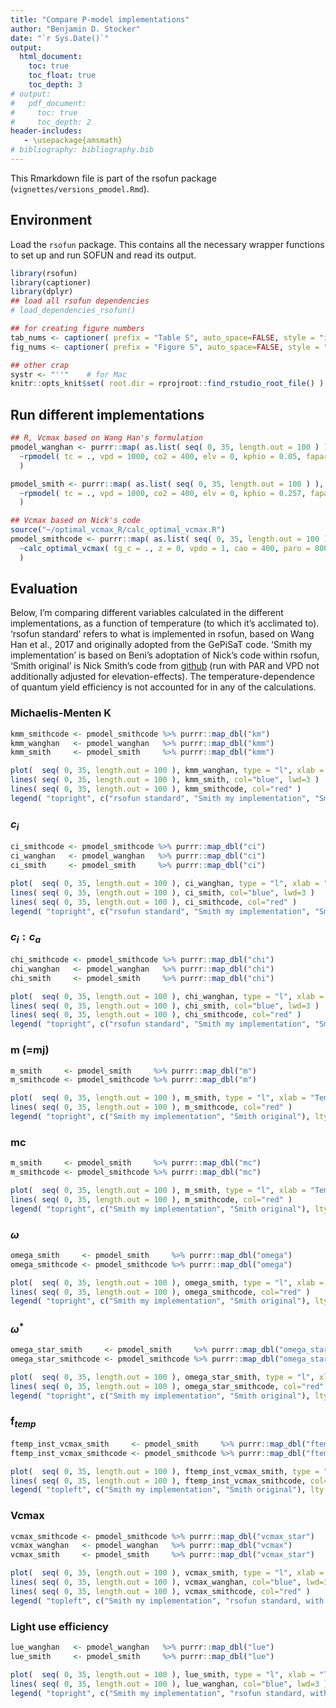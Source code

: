 ```yaml
---
title: "Compare P-model implementations"
author: "Benjamin D. Stocker"
date: "`r Sys.Date()`"
output:
  html_document:
    toc: true
    toc_float: true
    toc_depth: 3
# output:
#   pdf_document:
#     toc: true
#     toc_depth: 2
header-includes:
   - \usepackage{amsmath}
# bibliography: bibliography.bib
---
```


This Rmarkdown file is part of the rsofun package (`vignettes/versions_pmodel.Rmd`).

## Environment

Load the `rsofun` package. This contains all the necessary wrapper functions to set up and run SOFUN and read its output. 
```r
library(rsofun)
library(captioner)
library(dplyr)
## load all rsofun dependencies
# load_dependencies_rsofun()

## for creating figure numbers
tab_nums <- captioner( prefix = "Table S", auto_space=FALSE, style = "i" )
fig_nums <- captioner( prefix = "Figure S", auto_space=FALSE, style = "i" )

## other crap
systr <- "''"    # for Mac
knitr::opts_knit$set( root.dir = rprojroot::find_rstudio_root_file() ) # does not work properly
```

## Run different implementations

```r
## R, Vcmax based on Wang Han's formulation
pmodel_wanghan <- purrr::map( as.list( seq( 0, 35, length.out = 100 ) ), 
  ~rpmodel( tc = ., vpd = 1000, co2 = 400, elv = 0, kphio = 0.05, fapar = 1.0, ppfd = 800, method="wanghan", do_ftemp_kphio = FALSE ) 
  )

pmodel_smith <- purrr::map( as.list( seq( 0, 35, length.out = 100 ) ), 
  ~rpmodel( tc = ., vpd = 1000, co2 = 400, elv = 0, kphio = 0.257, fapar = 1.0, ppfd = 800, method="smith", do_ftemp_kphio = FALSE ) 
  )

## Vcmax based on Nick's code
source("~/optimal_vcmax_R/calc_optimal_vcmax.R")
pmodel_smithcode <- purrr::map( as.list( seq( 0, 35, length.out = 100 ) ), 
  ~calc_optimal_vcmax( tg_c = ., z = 0, vpdo = 1, cao = 400, paro = 800, q0 = 0.257, theta = 0.85 )
  )
```

## Evaluation

Below, I'm comparing different variables calculated in the different implementations, as a function of temperature (to which it's acclimated to). 'rsofun standard' refers to what is implemented in rsofun, based on Wang Han et al., 2017 and originally adopted from the GePiSaT code. 'Smith my implementation' is based on Beni's adoptation of Nick's code within rsofun, 'Smith original' is Nick Smith's code from [github](https://github.com/SmithEcophysLab/optimal_vcmax_R) (run with PAR and VPD not additionally adjusted for elevation-effects). The temperature-dependence of quantum yield efficiency is not accounted for in any of the calculations.

### Michaelis-Menten K

```r
kmm_smithcode <- pmodel_smithcode %>% purrr::map_dbl("km")
kmm_wanghan   <- pmodel_wanghan   %>% purrr::map_dbl("kmm")
kmm_smith     <- pmodel_smith     %>% purrr::map_dbl("kmm")

plot(  seq( 0, 35, length.out = 100 ), kmm_wanghan, type = "l", xlab = "Temperature (deg C)", ylab = "Michaelis-Menten K", lwd=6 )
lines( seq( 0, 35, length.out = 100 ), kmm_smith, col="blue", lwd=3 )
lines( seq( 0, 35, length.out = 100 ), kmm_smithcode, col="red" )
legend( "topright", c("rsofun standard", "Smith my implementation", "Smith original"), lty = 1, col = c("black", "blue", "red"), lwd=c(6,3,1), bty = "n")
```

### $c_i$

```r
ci_smithcode <- pmodel_smithcode %>% purrr::map_dbl("ci")
ci_wanghan   <- pmodel_wanghan   %>% purrr::map_dbl("ci")
ci_smith     <- pmodel_smith     %>% purrr::map_dbl("ci")

plot(  seq( 0, 35, length.out = 100 ), ci_wanghan, type = "l", xlab = "Temperature (deg C)", ylab = "ci", lwd=6 )
lines( seq( 0, 35, length.out = 100 ), ci_smith, col="blue", lwd=3 )
lines( seq( 0, 35, length.out = 100 ), ci_smithcode, col="red" )
legend( "topright", c("rsofun standard", "Smith my implementation", "Smith original"), lty = 1, col = c("black", "blue", "red"), lwd=c(6,3,1), bty = "n")
```

### $c_i:c_a$

```r
chi_smithcode <- pmodel_smithcode %>% purrr::map_dbl("chi")
chi_wanghan   <- pmodel_wanghan   %>% purrr::map_dbl("chi")
chi_smith     <- pmodel_smith     %>% purrr::map_dbl("chi")

plot(  seq( 0, 35, length.out = 100 ), chi_wanghan, type = "l", xlab = "Temperature (deg C)", ylab = "ci:ca", lwd=6 )
lines( seq( 0, 35, length.out = 100 ), chi_smith, col="blue", lwd=3 )
lines( seq( 0, 35, length.out = 100 ), chi_smithcode, col="red" )
legend( "topright", c("rsofun standard", "Smith my implementation", "Smith original"), lty = 1, col = c("black", "blue", "red"), lwd=c(6,3,1), bty = "n")
```

### m (=mj)

```r
m_smith     <- pmodel_smith     %>% purrr::map_dbl("m")
m_smithcode <- pmodel_smithcode %>% purrr::map_dbl("m")

plot(  seq( 0, 35, length.out = 100 ), m_smith, type = "l", xlab = "Temperature (deg C)", ylab = "m", lwd=6 )
lines( seq( 0, 35, length.out = 100 ), m_smithcode, col="red" )
legend( "topright", c("Smith my implementation", "Smith original"), lty = 1, col = c("black", "red"), lwd=c(6,1), bty = "n")
```

### mc

```r
m_smith     <- pmodel_smith     %>% purrr::map_dbl("mc")
m_smithcode <- pmodel_smithcode %>% purrr::map_dbl("mc")

plot(  seq( 0, 35, length.out = 100 ), m_smith, type = "l", xlab = "Temperature (deg C)", ylab = "m", lwd=6 )
lines( seq( 0, 35, length.out = 100 ), m_smithcode, col="red" )
legend( "topright", c("Smith my implementation", "Smith original"), lty = 1, col = c("black", "red"), lwd=c(6,1), bty = "n")
```

### $\omega$

```r
omega_smith     <- pmodel_smith     %>% purrr::map_dbl("omega")
omega_smithcode <- pmodel_smithcode %>% purrr::map_dbl("omega")

plot(  seq( 0, 35, length.out = 100 ), omega_smith, type = "l", xlab = "Temperature (deg C)", ylab = "m", lwd=6 )
lines( seq( 0, 35, length.out = 100 ), omega_smithcode, col="red" )
legend( "topright", c("Smith my implementation", "Smith original"), lty = 1, col = c("black", "red"), lwd=c(6,1), bty = "n")
```


### $\omega^\ast$

```r
omega_star_smith     <- pmodel_smith     %>% purrr::map_dbl("omega_star")
omega_star_smithcode <- pmodel_smithcode %>% purrr::map_dbl("omega_star")

plot(  seq( 0, 35, length.out = 100 ), omega_star_smith, type = "l", xlab = "Temperature (deg C)", ylab = "m", lwd=6 )
lines( seq( 0, 35, length.out = 100 ), omega_star_smithcode, col="red" )
legend( "topright", c("Smith my implementation", "Smith original"), lty = 1, col = c("black", "red"), lwd=c(6,1), bty = "n")
```

### f$_{temp}$

```r
ftemp_inst_vcmax_smith     <- pmodel_smith     %>% purrr::map_dbl("ftemp_inst_vcmax")
ftemp_inst_vcmax_smithcode <- pmodel_smithcode %>% purrr::map_dbl("ftemp_vcmax")

plot(  seq( 0, 35, length.out = 100 ), ftemp_inst_vcmax_smith, type = "l", xlab = "Temperature (deg C)", ylab = "m", lwd=6 )
lines( seq( 0, 35, length.out = 100 ), ftemp_inst_vcmax_smithcode, col="red" )
legend( "topleft", c("Smith my implementation", "Smith original"), lty = 1, col = c("black", "red"), lwd=c(6,1), bty = "n")
```

### Vcmax

```r
vcmax_smithcode <- pmodel_smithcode %>% purrr::map_dbl("vcmax_star")
vcmax_wanghan   <- pmodel_wanghan   %>% purrr::map_dbl("vcmax")
vcmax_smith     <- pmodel_smith     %>% purrr::map_dbl("vcmax_star")

plot(  seq( 0, 35, length.out = 100 ), vcmax_smith, type = "l", xlab = "Temperature (deg C)", ylab = "Vcmax", lwd=6, ylim=c(0,max(vcmax_smith)) )
lines( seq( 0, 35, length.out = 100 ), vcmax_wanghan, col="blue", lwd=3 )
lines( seq( 0, 35, length.out = 100 ), vcmax_smithcode, col="red" )
legend( "topleft", c("Smith my implementation", "rsofun standard, with Jmax limitation (Wang Han)", "Smith original"), lty = 1, col = c("black", "blue", "red"), lwd=c(6,3,1), bty = "n" )
```


### Light use efficiency

```r
lue_wanghan   <- pmodel_wanghan   %>% purrr::map_dbl("lue")
lue_smith     <- pmodel_smith     %>% purrr::map_dbl("lue")

plot(  seq( 0, 35, length.out = 100 ), lue_smith, type = "l", xlab = "Temperature (deg C)", ylab = "lue", lwd=6, ylim=c(0,max(lue_smith)) )
lines( seq( 0, 35, length.out = 100 ), lue_wanghan, col="blue", lwd=3 )
legend( "topright", c("Smith my implementation", "rsofun standard, with Jmax limitation (Wang Han)"), lty = 1, col = c("black", "blue", "red"), lwd=c(6,3,1), bty = "n")
```


